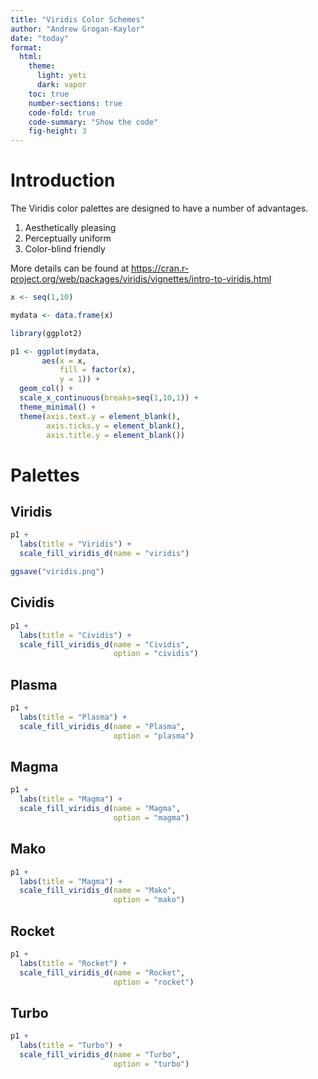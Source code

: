 ```yaml
---
title: "Viridis Color Schemes"
author: "Andrew Grogan-Kaylor"
date: "today"
format:
  html:
    theme: 
      light: yeti
      dark: vapor
    toc: true
    number-sections: true
    code-fold: true
    code-summary: "Show the code"
    fig-height: 3
---
```


# Introduction

The Viridis color palettes are designed to have a number of advantages.

1. Aesthetically pleasing
2. Perceptually uniform
3. Color-blind friendly

More details can be found at [https://cran.r-project.org/web/packages/viridis/vignettes/intro-to-viridis.html](https://cran.r-project.org/web/packages/viridis/vignettes/intro-to-viridis.html)

```r

x <- seq(1,10)

mydata <- data.frame(x)

library(ggplot2)

p1 <- ggplot(mydata,
       aes(x = x, 
           fill = factor(x),
           y = 1)) + 
  geom_col() + 
  scale_x_continuous(breaks=seq(1,10,1)) +
  theme_minimal() +
  theme(axis.text.y = element_blank(),
        axis.ticks.y = element_blank(),
        axis.title.y = element_blank())


```

# Palettes

## Viridis

```r

p1 + 
  labs(title = "Viridis") +
  scale_fill_viridis_d(name = "viridis")

ggsave("viridis.png")

```

## Cividis

```r

p1 + 
  labs(title = "Cividis") +
  scale_fill_viridis_d(name = "Cividis",
                       option = "cividis")

```

## Plasma

```r

p1 + 
  labs(title = "Plasma") +
  scale_fill_viridis_d(name = "Plasma",
                       option = "plasma")

```

## Magma

```r

p1 + 
  labs(title = "Magma") +
  scale_fill_viridis_d(name = "Magma",
                       option = "magma")

```

## Mako

```r

p1 + 
  labs(title = "Magma") +
  scale_fill_viridis_d(name = "Mako",
                       option = "mako")

```

## Rocket

```r

p1 + 
  labs(title = "Rocket") +
  scale_fill_viridis_d(name = "Rocket",
                       option = "rocket")

```

## Turbo

```r

p1 + 
  labs(title = "Turbo") +
  scale_fill_viridis_d(name = "Turbo",
                       option = "turbo")

```













